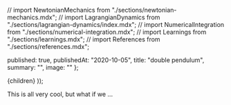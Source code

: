
// import NewtonianMechanics from "./sections/newtonian-mechanics.mdx";
// import LagrangianDynamics from "./sections/lagrangian-dynamics/index.mdx";
// import NumericalIntegration from "./sections/numerical-integration.mdx";
// import Learnings from "./sections/learnings.mdx";
// import References from "./sections/references.mdx";




  published: true,
  publishedAt: "2020-10-05",
  title: "double pendulum",
  summary: "",
  image: ""
};

  <BlogPost path={router.pathname} meta={meta}>
    <DoublePendulumSimulation>
      {children}
    </DoublePendulumSimulation>
  </BlogPost>
));



<PositionTimeSeries/>


<Overview/>


<System/>
<Kinematics/>

<!--
<NewtonianMechanics/>
<LagrangianDynamics/>
<NumericalIntegration/>
<Learnings/>
<References/>
 -->

This is all very cool, but what if we ...
